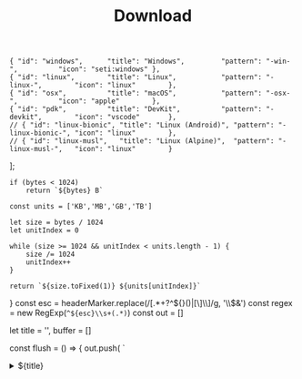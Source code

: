 ﻿---
title: Download
description: Download the Void Proxy.
template: splash
---


    { "id": "windows",      "title": "Windows",         "pattern": "-win-",          "icon": "seti:windows" },
    { "id": "linux",        "title": "Linux",           "pattern": "-linux-",        "icon": "linux"        },
    { "id": "osx",          "title": "macOS",           "pattern": "-osx-",          "icon": "apple"        },
    { "id": "pdk",          "title": "DevKit",          "pattern": "-devkit",        "icon": "vscode"       },
    // { "id": "linux-bionic", "title": "Linux (Android)", "pattern": "-linux-bionic-", "icon": "linux"        },
    // { "id": "linux-musl",   "title": "Linux (Alpine)",  "pattern": "-linux-musl-",   "icon": "linux"        }
];

    if (bytes < 1024) 
        return `${bytes} B`
    
    const units = ['KB','MB','GB','TB']

    let size = bytes / 1024
    let unitIndex = 0

    while (size >= 1024 && unitIndex < units.length - 1) {
        size /= 1024
        unitIndex++
    }

    return `${size.toFixed(1)} ${units[unitIndex]}`
}
  const esc = headerMarker.replace(/[.*+?^${}()|[\]\\]/g, '\\$&')
  const regex = new RegExp(`^${esc}\\s+(.*)`)
  const out = []

  let title = '', buffer = []

  const flush = () => {
    out.push(
        `<details>
        <summary>${title}</summary>

        ${buffer.join('\n')}
        </details>`
    )
  }

  for (const line of markdown.split(/\r?\n/)) {
    const match = regex.exec(line)

    if (match) {
      if (title) 
        flush()

      title = match[1]
      buffer = []
    } else if (title) {
      buffer.push(line)
    } else {
      out.push(line)
    }
  }

  if (title) 
    flush()
  
  return out.join('\n')
}

<Tabs>
    <TabItem label="Releases" icon="star">
        <Aside type="tip" title="Thanks for choosing Void">
        ****
        Releases: {releases.length}  
        Downloads: {releases.reduce((acc, entry) => acc + entry.data.assets.reduce((acc, asset) => acc + asset.download_count, 0), 0).toLocaleString()}
        </Aside>

        ### Platforms

        | OS - Arch       | X64      | ARM64    | ARM      | X86      |
        |:---------------:|:--------:|:--------:|:--------:|:--------:|
        | Linux           | &#x2705; | &#x2705; | &#x2705; | &#x274C; |
        | Linux (Alpine)  | &#x2705; | &#x2705; | &#x2705; | &#x274C; |
        | Linux (Android) | &#x2705; | &#x2705; | &#x274C; | &#x274C; |
        | macOS           | &#x2705; | &#x2705; | &#x274C; | &#x274C; |
        | Windows         | &#x2705; | &#x2705; | &#x274C; | &#x2705; |

        {releases.map((entry, index) => {
            const latest = index === 0
            return (
                <>
                    <Card title={latest ? `Latest (${entry.data.name})` : entry.data.name} icon={latest ? "star" : "seti:css"}>
                        <Badge text={`Release Date: ${new Date(entry.data.published_at).toLocaleDateString()}`} variant="success" />
                        <br/>
                        <Badge text={`Downloads: ${entry.data.assets.reduce((acc, asset) => acc + asset.download_count, 0)}`} variant="note" />
                        <br/>
                        <br/>
                        {latest && <Markdown content={wrapUnderSummary(entry.data.body.split('\n').slice(3).join('\n').replaceAll('###', '#####'), '#####')} />}
                        <Tabs syncKey="_key">
                            {platforms.map(platform => {
                                const cards = entry.data.assets
                                    .filter(asset => assetFilter(asset, platform))
                                    .sort((a, b) => b.download_count - a.download_count)
                                    .map(asset => (
                                        <LinkCard
                                            title={`Download ${asset.name}`}
                                            href={asset.browser_download_url}
                                            description={`Downloads: ${asset.download_count} Size: ${formatFileSize(asset.size)}`}
                                        />
                                    ))

                                return (
                                    <TabItem key={platform.id} label={platform.title} icon={platform.icon}>
                                        {latest ? cards : <CardGrid>{cards}</CardGrid>}
                                    </TabItem>
                                )
                              })}
                        </Tabs>
                    </Card>

                    {latest && <Aside title="Historical Versions" type="note">The following historical versions are no longer supported.</Aside>}
                </>
                )
            }
        )}
    </TabItem>

    <TabItem label="Development Builds" icon="puzzle">
        <Aside type="caution" title="These builds are unstable">
        ****
        These builds may contain new features, bug fixes, or other changes that have not yet been thoroughly tested.
        </Aside>
        {builds.runs.filter(run => run.artifacts.length > 0 && run.conclusion).map((entry, index) => { 
            return (
                <Card title={`Build #${entry.run_number}`} icon={entry.conclusion === "success" ? "seti:github" : "warning"}>
                    <Badge text={`Build Date: ${new Date(entry.updated_at).toLocaleString().replace(',', '')}`} variant="note" />
                    <br/>
                    <Badge text={`Branch: ${entry.head_branch}`} variant="note" />
                    <br/>
                    <Badge text={`Status: ${entry.conclusion}`} variant={entry.conclusion === "success" ? entry.conclusion : "caution"} />
                    <br/>
                    <strong><a href={entry.html_url}>{entry.display_title}</a></strong>
                    <Tabs syncKey="_key">
                        {platforms.filter(platform => platform.id !== "pdk").map(platform => {
                            const cards = entry.artifacts
                                .filter(asset => !asset.expired)
                                .filter(asset => assetFilter(asset, platform))
                                .map(asset => (
                                    <LinkCard
                                        title={`Download ${asset.name}.zip`}
                                        href={`https://nightly.link/caunt/Void/actions/artifacts/${asset.id}.zip`}
                                        description={`Size: ${formatFileSize(asset.size_in_bytes)}`}
                                    />
                                ))

                            return (
                                <TabItem key={platform.id} label={platform.title} icon={platform.icon}>
                                    <CardGrid>{cards}</CardGrid>
                                </TabItem>
                            )
                            })}
                    </Tabs>
                </Card>
            )
        })}
    </TabItem>
</Tabs>
